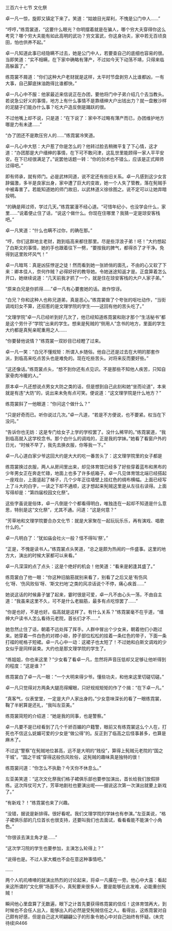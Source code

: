 

三百六十七节 文化祭

卓一凡一惊，旋即又镇定下来了。笑道：“姑娘目光犀利，不愧是公门中人……”

“哼哼，”练霓裳道，“这要什么眼光？你明摆着就是在骗人，哪个穷大夫穿得你这么考究？哪个穷大夫能有如此高明的武功？穷文富武，你这身功夫，家中若无百顷良田，怕也供养不起。”

卓一凡知道此事已经隐瞒不过去，她是公门中人，若要查自己的底细也容易的很。当即笑道：“实不相瞒，在下家中确略有薄产，不过如今天下动荡不靖，只得来临高躲嚣了。”

练霓裳不屑道：“你们这种大户老财就是这样，太平时节盘剥穷人比谁都凶，一有大事，自己脚底抹油跑得比谁都快。”

卓一凡心中不服：他家最近来信说正在办团，要他将门中子弟介绍几个去当教头。若说急公好义的事情，地方上有什么事情不是靠缙绅大户出钱出力？就一盘散沙样的泥腿子们能办什么事？吃大户造反倒是踊跃的很。

不过他嘴上却不说，只是道：“在下说了：家中不过略有薄产而已，办团维护地方哪是力有未逮……”

“办了团还不是欺压穷人的……”练霓裳冷笑道。

卓一凡心中大怒：大户惹了你是怎么的？他转过脸去稍微平复了下心情，这才道：“办团那是大户缙绅的事情，在下可不敢问津，这乱世里能顾得一家人平平安安。在下已经很满足了。”说罢他话题一转：“你的剑术也不错么，应该是正式拜师过得吧。”

即有师承，就有师门。必是武林同道，说不定还有些旧关系。卓一凡感到这少女言辞偏激，多半是良家出身，家中遭了巨大的变故，她一个人失了管教，落在髡贼手中被毒害了。若能知道她的师门故旧，以武林道义徐徐图之。说不定可以让她弃暗投明。

“的确是拜过师，学过几天。”练霓裳漫不经心道。“可惜年纪小，也没学会什么，家里……”说着便止住了话，“说这个做什么。你现在住哪里？我猜一定是琼安客栈吧。”

卓一凡笑道：“什么也瞒不过你，的确在那。”

“哼，你们这群地主老财，跑到临高来都住那里。尽是些浮浪子弟！呸！”大约想起了白斯文的事情，她的手也跟着往下一劈，“要按我的脾气，都得杀了才干净。免得到这里败坏风气！”

卓一凡暗骂：真是凶狂悖逆之徒！然而看到她一张娇俏的面孔，不由的心又软了下来：卿本佳人，奈何作贼？必得好好的教导她。令她迷途知返才是。正盘算着怎么开口，她继续说道：“几天前我才抓了一个，就是住在琼安客栈的大户人家子弟。”

“原来白兄是你抓得……”卓一凡有心要套她的话。故作惊讶。

“白兄？你和这种人也称兄道弟，真是恶心。”练霓裳做了个夸张的呕吐动作，“当街调戏妇女不算，还招惹的是文理学院的学生――这回有他的苦头吃了。”

“文理学院”卓一凡已经听到好几次了，他已经知道练霓裳和刚才那个“生活秘书”都是这个劳什子“学院”出来的学生。想来是髡贼的“侧用人”念书的地方，里面的学生大约都是真髡亲昵重用之人……

“你要替他说情？”练霓裳一双妙目已经瞪了过来。

卓一凡一笑：“白兄不懂规矩：所谓入乡随俗。他自己还是过去在大明的那套作派，到临高来吃点苦头也是难免的。现在吃些苦头。对将来反而要好些。”

“这还像话。”练霓裳点头，“想不到你还有点见识。不是那些不知他人疾苦，只知自家骨肉冷暖的人。”

原本卓一凡还想说点男女大防之类的话，但是想到自己此刻和她“坐而论道”，本来就是有违“大防”的，说出来未免有点可笑。便说道：“这文理学院是什么地方？”

练霓裳斜了一他眼道：“你问这个做什么？”

“只是好奇而已。听你说过几次。”卓一凡道，“若是不方便说，也不要紧。权当在下没问。”

“告诉你也无妨：这是专门给女子上学的学校罢了。没什么稀罕的。”练霓裳道，“我到临高就入这学校念书。那个白什么的调戏的，正是我的学妹。”她看了看窗户外的日光，“时候不早了，我先去换衣服，你等我一下。”

卓一凡心道白家少爷这回大约是大大的吃一番苦头了：这文理学院里的女子都是

练霓裳换过衣服，两人从房间里出来，却见体育馆已经多了好些穿着蓝布和黑布的少年男女正在奔走忙碌，地面上也多了许多纸箱子。卓一凡见体育馆北端已经搭起一座戏台，上面竖起了梯子，几个少年正往墙壁上挂红色的绸布横幅。上面已经写上了斗大的白字，一读之下却不通顺，这才想起来髡贼这里是从左往右读得。上面写得却是：“第四届校园文化祭”。

这些字虽说是俗体，卓一凡倒是个个都看得明白，唯独连在一起却不知道是什么意思，特别是这“文化祭”，尤其不通。问道：“这是何意？”

“芳草地和文理学院要合办文化节：就是大家聚在一起玩玩乐乐，再有演戏、唱歌什么的。”

卓一凡明白了：“犹如庙会社火一般？怪不得叫‘祭’。”

“正是，不愧是读书人。”练霓裳点头笑道，“总之是颇为热闹的一件盛事。这里的地方大，演出的时候大家都可以来看。”

卓一凡深深的点了点头：这是个绝好的机会！他笑道：“看来是躬逢其盛了。”

练霓裳白了他一眼：“你这种旧脑筋就别来看了，别看了之后又是‘有伤风化’呀、‘伤风败俗’呀、‘斯文扫地’之类的风凉话说个不停，痛心疾首……”

她说这话的时候鼻子皱了起来，霎时很是可爱，卓一凡不由心头一荡，不由自主道：“我虽来这里不久，可不是什么老脑筋，最多有点吃惊罢了……”

“你是也好，不是也好。临高就是这样了。有什么关系？”练霓裳毫不在乎道，“缙绅大户读书人怎么看待元老院，首长们才不……”

她忽然止住了话，朝着不远处挥了挥手。人群中冒出个少女来，朝着他们小跑过来。她穿着一件白色的对襟小褂，脖子部位松松的挂着一条红色的带子，下面一条打褶的呢格子短裙。卓一凡心中一动：这裙子也太短了！不过她和白斯文调戏的少女似乎是同样装束。大约也是那文理学院的学生了。

“练姐姐，你也来这里？”少女看了看卓一凡，忽然将声音压低却又足够让他听得到的程度：“这是谁？”

练霓裳白了卓一凡一眼：“一个大明来得少爷。懂些功夫，和他来这里切磋切磋。”

卓一凡只觉得对方两条大腿亮得耀眼，只好规规矩矩的作了个揖：“在下卓一凡。”

“真客气，仪表堂堂，一定是大户人家出身的。”少女意味深长的看了一眼练霓裳，鞠了半躬算是还礼，“我叫左亚美。”

练霓裳简短的介绍道：“她是我的同事，也是警察。”

卓一凡要不是已经看到了几个千娇百媚的户籍警，眼前又有练霓裳这么个人在，打死也不信这么妩媚可爱的少女是“做公得”的。反正到了临高之后怪事甚多，也算是麻木了。

不过这“警察”在髡贼地位甚高，远不是大明的“贱役”，算得上髡贼元老院的“国之干城”。“国之干城”穿得这般伤风败俗，这髡贼的趣味真是独特的很！

练霓裳问道：“你怎么不执勤？今天你不休息么。”

左亚美笑道：“这次文化祭我们格子裙俱乐部也要参加演出，首长给我们放假排练。这次阵仗可大了，芳草地剧社也要演出呢――据说这次第一次演出就要上新戏了。”

“有新戏？！”练霓裳也来了兴趣。

“没错，据说是新排得。很好看呢。我们文理学院的学妹也有参演。”左亚美说，“格子裙俱乐部的几位首长也很支持，还要叫我们也去面试，看看看能不能演个小角色。”

“你很该去演主角才是……”

“这次学习院的学生也要参加，主演怎么轮得上？”

“说得也是。不过人家大概也不会在意这种事情吧。”

……

两个人叽叽喳喳的就演出热烈的讨论起来，将卓一凡撂在一旁。他心中大喜：看起来这所谓的“文化祭”场面不小，真髡要来很多人，要是能够在此发难，必能重创髡贼！

瞬间他心里盘算了无数遍，眼下之计首先要获得练霓裳的信任！这体育馆再大，到时候也不会任人出入，能够出入的必然是受髡贼信任之人。看得出，这练霓裳对自己颇有好感，但是自己这大明翩翩公子的形象令她心中对自己始终有怀疑。(未完待续)R466


